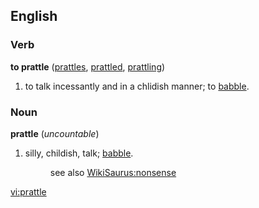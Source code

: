 ==English==
===Verb===
'''to prattle''' ([[prattles]], [[prattled]], [[prattling]])

#to talk incessantly and in a chlidish manner; to [[babble]].

===Noun===
'''prattle''' (''uncountable'')

#silly, childish, talk; [[babble]].
#:see also [[WikiSaurus:nonsense]]

[[vi:prattle]]